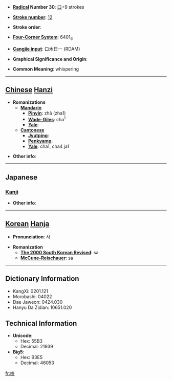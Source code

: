 * '''[[Wiktionary:Chinese radical index| Radical]] Number 30''': [[Wiktionary:Chinese radical index 口|口]]+9 strokes

* '''[[Wiktionary:Chinese total strokes index|Stroke number]]''': [[Wiktionary:Chinese total strokes index 12|12]]

* '''Stroke order''': 

* '''[[Wiktionary:Chinese four corner index|Four-Corner System]]''': 6401<sub>6</sub>

* '''[[Wiktionary:Chinese Cangjie index|Cangjie input]]''': 口木日一 (RDAM)

* '''Graphical Significance and Origin''': 

* '''Common Meaning''': whispering

----

== [[Chinese]] [[Hanzi]] ==

* '''Romanizations'''
** '''[[Mandarin]]'''
*** '''[[Pinyin]]''': zhā (zha1)
*** '''[[Wade-Giles]]''': cha<sup>1</sup>
*** '''[[Yale]]''': 
** '''[[Cantonese]]'''
*** '''[[Jyutping]]''':
*** '''[[Penkyamp]]''': 
*** '''[[Yale]]''': cha1, cha4 ja1

* '''Other info''': 

----

==Japanese==
===[[Kanji]]===
{{kanji|on readings=[[さ]] (sa)|kun readings=[[さわぐ]] (sawagu)}}

* '''Other info''':  

----

== [[Korean]] [[Hanja]] ==

* '''Pronunciation''': 사

* '''Romanization'''
** '''[[The 2000 South Korean Revised Romanization|The 2000 South Korean Revised]]''': sa
** '''[[McCune-Reischauer]]''': sa

----

== Dictionary Information ==

* KangXi: 0201.121
* Morobashi: 04022
* Dae Jaweon: 0424.030
* Hanyu Da Zidian: 10651.020

== Technical Information ==

* '''Unicode''':
** Hex: 55B3
** Decimal: 21939
* '''Big5''':
** Hex: B3E5
** Decimal: 46053

[[fr:喳]]